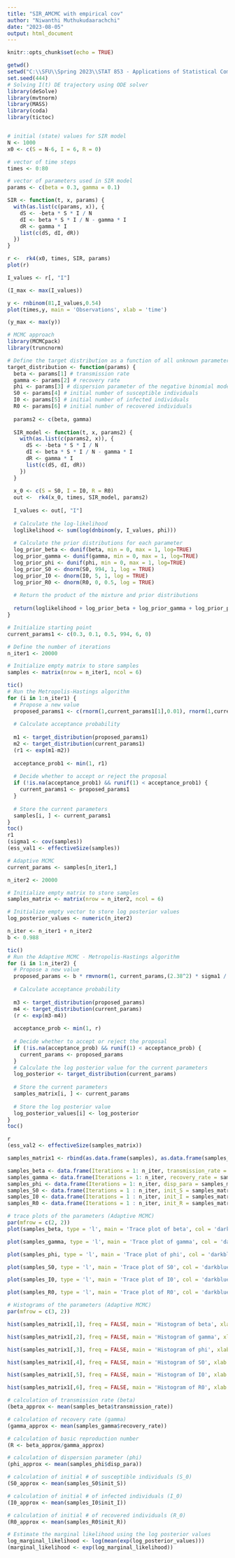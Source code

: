 ---
title: "SIR_AMCMC with empirical cov"
author: "Niwanthi Muthukudaarachchi"
date: "2023-08-05"
output: html_document
---

```{r setup, include=FALSE}
knitr::opts_chunk$set(echo = TRUE)
```

```{r}
getwd()
setwd("C:\\SFU\\Spring 2023\\STAT 853 - Applications of Statistical Computing\\Project")
set.seed(444)
# Solving I(t) DE trajectory using ODE solver
library(deSolve)
library(mvtnorm)
library(MASS)
library(coda)
library(tictoc)


# initial (state) values for SIR model
N <- 1000
x0 <- c(S = N-6, I = 6, R = 0)

# vector of time steps
times <- 0:80

# vector of parameters used in SIR model
params <- c(beta = 0.3, gamma = 0.1)

SIR <- function(t, x, params) {
  with(as.list(c(params, x)), {
    dS <- -beta * S * I / N 
    dI <- beta * S * I / N - gamma * I
    dR <- gamma * I 
    list(c(dS, dI, dR))
  })
}

r <-  rk4(x0, times, SIR, params)
plot(r)

I_values <- r[, "I"]

(I_max <- max(I_values))

y <- rnbinom(81,I_values,0.54)
plot(times,y, main = 'Observations', xlab = 'time')

(y_max <- max(y))

# MCMC approach
library(MCMCpack)
library(truncnorm)

# Define the target distribution as a function of all unknown parameters
target_distribution <- function(params) {
  beta <- params[1] # transmission rate
  gamma <- params[2] # recovery rate
  phi <- params[3] # dispersion parameter of the negative binomial model
  S0 <- params[4] # initial number of susceptible individuals
  I0 <- params[5] # initial number of infected individuals
  R0 <- params[6] # initial number of recovered individuals
  
  params2 <- c(beta, gamma)
  
  SIR_model <- function(t, x, params2) {
    with(as.list(c(params2, x)), {
      dS <- -beta * S * I / N 
      dI <- beta * S * I / N - gamma * I
      dR <- gamma * I 
      list(c(dS, dI, dR))
    })
  }
  
  x_0 <- c(S = S0, I = I0, R = R0)
  out <-  rk4(x_0, times, SIR_model, params2)
  
  I_values <- out[, "I"]
  
  # Calculate the log-likelihood
  loglikelihood <- sum(log(dnbinom(y, I_values, phi)))
  
  # Calculate the prior distributions for each parameter
  log_prior_beta <- dunif(beta, min = 0, max = 1, log=TRUE)
  log_prior_gamma <- dunif(gamma, min = 0, max = 1, log=TRUE)
  log_prior_phi <- dunif(phi, min = 0, max = 1, log=TRUE)
  log_prior_S0 <- dnorm(S0, 994, 1, log = TRUE)
  log_prior_I0 <- dnorm(I0, 5, 1, log = TRUE)
  log_prior_R0 <- dnorm(R0, 0, 0.5, log = TRUE)
  
  # Return the product of the mixture and prior distributions
  
  return(loglikelihood + log_prior_beta + log_prior_gamma + log_prior_phi  + log_prior_S0  + log_prior_I0 + log_prior_R0)
}

# Initialize starting point
current_params1 <- c(0.3, 0.1, 0.5, 994, 6, 0)

# Define the number of iterations
n_iter1 <- 20000

# Initialize empty matrix to store samples
samples <- matrix(nrow = n_iter1, ncol = 6)

tic()
# Run the Metropolis-Hastings algorithm
for (i in 1:n_iter1) {
  # Propose a new value
  proposed_params1 <- c(rnorm(1,current_params1[1],0.01), rnorm(1,current_params1[2],0.01), rnorm(1, current_params1[3], 0.01), rtruncnorm(1, 0, 1000, current_params1[4], 1), rtruncnorm(1, 0, 1000, current_params1[5], 1), rtruncnorm(1, 0,1000 , current_params1[6], 0.1))
  
  # Calculate acceptance probability
  
  m1 <- target_distribution(proposed_params1)
  m2 <- target_distribution(current_params1)
  (r1 <- exp(m1-m2))
  
  acceptance_prob1 <- min(1, r1)
  
  # Decide whether to accept or reject the proposal
  if (!is.na(acceptance_prob1) && runif(1) < acceptance_prob1) {
    current_params1 <- proposed_params1
  }
  
  # Store the current parameters
  samples[i, ] <- current_params1
} 
toc()
r1
(sigma1 <- cov(samples))
(ess_val1 <- effectiveSize(samples))
```

```{r}
# Adaptive MCMC
current_params <- samples[n_iter1,]

n_iter2 <- 20000

# Initialize empty matrix to store samples
samples_matrix <- matrix(nrow = n_iter2, ncol = 6)

# Initialize empty vector to store log posterior values
log_posterior_values <- numeric(n_iter2)

n_iter <- n_iter1 + n_iter2
b <- 0.988

tic()
# Run the Adaptive MCMC - Metropolis-Hastings algorithm
for (i in 1:n_iter2) {
  # Propose a new value
  proposed_params <- b * rmvnorm(1, current_params,(2.38^2) * sigma1 / 6, checkSymmetry = FALSE) + (1 - b) * rmvnorm(1, current_params, (0.1^2) * diag(6) / 6, checkSymmetry = FALSE)
  
  # Calculate acceptance probability
  
  m3 <- target_distribution(proposed_params)
  m4 <- target_distribution(current_params)
  (r <- exp(m3-m4))
  
  acceptance_prob <- min(1, r)
  
  # Decide whether to accept or reject the proposal
  if (!is.na(acceptance_prob) && runif(1) < acceptance_prob) {
    current_params <- proposed_params
  }
  # Calculate the log posterior value for the current parameters
  log_posterior <- target_distribution(current_params)
  
  # Store the current parameters
  samples_matrix[i, ] <- current_params
  
  # Store the log posterior value
  log_posterior_values[i] <- log_posterior
}
toc()

r
(ess_val2 <- effectiveSize(samples_matrix))

samples_matrix1 <- rbind(as.data.frame(samples), as.data.frame(samples_matrix))

samples_beta <- data.frame(Iterations = 1: n_iter, transmission_rate = samples_matrix1[,1])
samples_gamma <- data.frame(Iterations = 1: n_iter, recovery_rate = samples_matrix1[,2])
samples_phi <- data.frame(Iterations = 1: n_iter, disp_para = samples_matrix1[,3])
samples_S0 <- data.frame(Iterations = 1 : n_iter, init_S = samples_matrix1[,4])
samples_I0 <- data.frame(Iterations = 1 : n_iter, init_I = samples_matrix1[,5])
samples_R0 <- data.frame(Iterations = 1 : n_iter, init_R = samples_matrix1[,6])

# trace plots of the parameters (Adaptive MCMC) 
par(mfrow = c(2, 2)) 
plot(samples_beta, type = 'l', main = 'Trace plot of beta', col = 'darkblue')

plot(samples_gamma, type = 'l', main = 'Trace plot of gamma', col = 'darkblue')

plot(samples_phi, type = 'l', main = 'Trace plot of phi', col = 'darkblue')

plot(samples_S0, type = 'l', main = 'Trace plot of S0', col = 'darkblue')

plot(samples_I0, type = 'l', main = 'Trace plot of I0', col = 'darkblue')

plot(samples_R0, type = 'l', main = 'Trace plot of R0', col = 'darkblue')

# Histograms of the parameters (Adaptive MCMC)
par(mfrow = c(3, 2)) 

hist(samples_matrix1[,1], freq = FALSE, main = 'Histogram of beta', xlab = 'beta', col = 'lightblue')

hist(samples_matrix1[,2], freq = FALSE, main = 'Histogram of gamma', xlab = 'gamma', col = 'lightblue')

hist(samples_matrix1[,3], freq = FALSE, main = 'Histogram of phi', xlab = 'phi', col = 'lightblue')

hist(samples_matrix1[,4], freq = FALSE, main = 'Histogram of S0', xlab = 'S0', col = 'lightblue')

hist(samples_matrix1[,5], freq = FALSE, main = 'Histogram of I0', xlab = 'I0', col = 'lightblue')

hist(samples_matrix1[,6], freq = FALSE, main = 'Histogram of R0', xlab = 'R0', col = 'lightblue')

# calculation of transmission rate (beta)
(beta_approx <- mean(samples_beta$transmission_rate))

# calculation of recovery rate (gamma)
(gamma_approx <- mean(samples_gamma$recovery_rate))

# calculation of basic reproduction number
(R <- beta_approx/gamma_approx)

# calculation of dispersion parameter (phi)
(phi_approx <- mean(samples_phi$disp_para))

# calculation of initial # of susceptible individuals (S_0)
(S0_approx <- mean(samples_S0$init_S))

# calculation of initial # of infected individuals (I_0)
(I0_approx <- mean(samples_I0$init_I))

# calculation of initial # of recovered individuals (R_0)
(R0_approx <- mean(samples_R0$init_R))

# Estimate the marginal likelihood using the log posterior values
log_marginal_likelihood <- log(mean(exp(log_posterior_values)))
(marginal_likelihood <- exp(log_marginal_likelihood))
```

